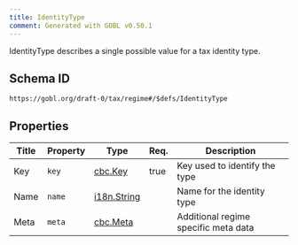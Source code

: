 ```yaml
---
title: IdentityType
comment: Generated with GOBL v0.50.1
---
```


IdentityType describes a single possible value for a tax identity type.

## Schema ID

`https://gobl.org/draft-0/tax/regime#/$defs/IdentityType`

## Properties

| Title | Property | Type                                | Req. | Description                          |
|-------|----------|-------------------------------------|------|--------------------------------------|
| Key   | `key`    | [cbc.Key](/draft-0/cbc/key)         | true | Key used to identify the type        |
| Name  | `name`   | [i18n.String](/draft-0/i18n/string) |      | Name for the identity type           |
| Meta  | `meta`   | [cbc.Meta](/draft-0/cbc/meta)       |      | Additional regime specific meta data |

